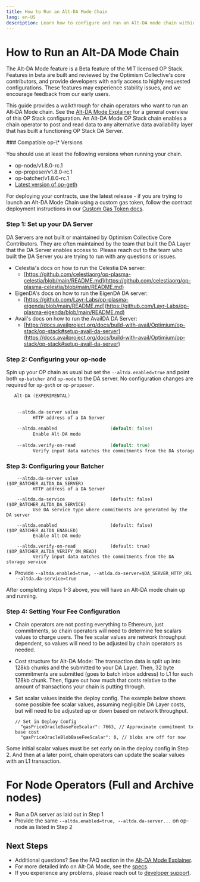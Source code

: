```yaml
---
title: How to Run an Alt-DA Mode Chain
lang: en-US
description: Learn how to configure and run an Alt-DA mode chain within the OP Stack.
---
```



# How to Run an Alt-DA Mode Chain

<Callout type="warning">
  The Alt-DA Mode feature is a Beta feature of the MIT licensed OP Stack. Features in beta are built and reviewed by the Optimism Collective's core contributors, and provide developers with early access to highly requested configurations. These features may experience stability issues, and we encourage feedback from our early users.
</Callout>

This guide provides a walkthrough for chain operators who want to run an Alt-DA Mode chain. See the [Alt-DA Mode Explainer](/stack/protocol/features/alt-da-mode) for a general overview of this OP Stack configuration.
An Alt-DA Mode OP Stack chain enables a chain operator to post and read data to any alternative data availability layer that has built a functioning OP Stack DA Server.

<Steps>
  ### Compatible op-\* Versions

  You should use at least the following versions when running your chain.

  *   op-node/v1.8.0-rc.1
  *   op-proposer/v1.8.0-rc.1
  *   op-batcher/v1.8.0-rc.1
  *   [Latest version of op-geth](https://github.com/ethereum-optimism/op-geth/releases/latest)

  For deploying your contracts, use the latest release - if you are trying to launch an Alt-DA Mode Chain using a custom gas token, follow the contract deployment instructions in our [Custom Gas Token docs](/builders/chain-operators/features/custom-gas-token.mdx).

  ### Step 1: Set up your DA Server

  <Callout type="warning">
    DA Servers are not built or maintained by Optimism Collective Core Contributors. They are often maintained by the team that built the DA Layer that the DA Server enables access to. Please reach out to the team who built the DA Server you are trying to run with any questions or issues.
  </Callout>

  *   Celestia's docs on how to run the Celestia DA server:
      *   [https://github.com/celestiaorg/op-plasma-celestia/blob/main/README.md](https://github.com/celestiaorg/op-plasma-celestia/blob/main/README.md)
  *   EigenDA's docs on how to run the EigenDA DA server:
      *   [https://github.com/Layr-Labs/op-plasma-eigenda/blob/main/README.md](https://github.com/Layr-Labs/op-plasma-eigenda/blob/main/README.md)
  *   Avail's docs on how to run the AvailDA DA Server:
      *   [https://docs.availproject.org/docs/build-with-avail/Optimium/op-stack/op-stack#setup-avail-da-server](https://docs.availproject.org/docs/build-with-avail/Optimium/op-stack/op-stack#setup-avail-da-server)

  ### Step 2: Configuring your op-node

  Spin up your OP chain as usual but set the `--altda.enabled=true` and point both `op-batcher` and `op-node` to the DA server. No configuration changes are required for `op-geth` or `op-proposer`.

  ```go
     Alt-DA (EXPERIMENTAL)

     
      --altda.da-server value                                               ($OP_NODE_ALTDA_DA_SERVER)
            HTTP address of a DA Server
     
      --altda.enabled                    (default: false)                   ($OP_NODE_ALTDA_ENABLED)
            Enable Alt-DA mode
     
      --altda.verify-on-read             (default: true)                    ($OP_NODE_ALTDA_VERIFY_ON_READ)
            Verify input data matches the commitments from the DA storage service

  ```

  ### Step 3: Configuring your Batcher

  ```
      --altda.da-server value                                               ($OP_BATCHER_ALTDA_DA_SERVER)
            HTTP address of a DA Server
     
      --altda.da-service                 (default: false)                   ($OP_BATCHER_ALTDA_DA_SERVICE)
            Use DA service type where commitments are generated by the DA server
     
      --altda.enabled                    (default: false)                   ($OP_BATCHER_ALTDA_ENABLED)
            Enable Alt-DA mode
     
      --altda.verify-on-read             (default: true)                    ($OP_BATCHER_ALTDA_VERIFY_ON_READ)
            Verify input data matches the commitments from the DA storage service
  ```

  *   Provide `--altda.enabled=true, --atlda.da-server=$DA_SERVER_HTTP_URL --altda.da-service=true`

  After completing steps 1-3 above, you will have an Alt-DA mode chain up and running.

  ### Step 4: Setting Your Fee Configuration

  *   Chain operators are not posting everything to Ethereum, just commitments, so chain operators will need to determine fee scalars values to charge users. The fee scalar values are network throughput dependent, so values will need to be adjusted by chain operators as needed.
  *   Cost structure for Alt-DA Mode: The transaction data is split up into 128kb chunks and the submitted to your DA Layer. Then, 32 byte commitments are submitted (goes to batch inbox address) to L1 for each 128kb chunk. Then, figure out how much that costs relative to the amount of transactions your chain is putting through.
  *   Set scalar values inside the deploy config. The example below shows some possible fee scalar values, assuming negligible DA Layer costs, but will need to be adjusted up or down based on network throughput.

      ```
      // Set in Deploy Config
        "gasPriceOracleBaseFeeScalar": 7663, // Approximate commitment tx base cost
        "gasPriceOracleBlobBaseFeeScalar": 0, // blobs are off for now
      ```

  <Callout>
    Some initial scalar values must be set early on in the deploy config in Step 2. And then at a later point, chain operators can update the scalar values with an L1 transaction.
  </Callout>
</Steps>

# For Node Operators (Full and Archive nodes)

*   Run a DA server as laid out in Step 1
*   Provide the same  `--altda.enabled=true, --altda.da-server...` on op-node as listed in Step 2

## Next Steps

*   Additional questions? See the FAQ section in the [Alt-DA Mode Explainer](/stack/protocol/features/alt-da-mode#faqs).
*   For more detailed info on Alt-DA Mode, see the [specs](https://specs.optimism.io/experimental/alt-da.html).
*   If you experience any problems, please reach out to [developer support](https://github.com/ethereum-optimism/developers/discussions).

